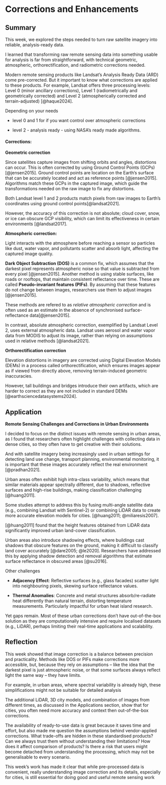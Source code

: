# Corrections and Enhancements

## Summary

This week, we explored the steps needed to turn raw satellite imagery into reliable, analysis-ready data.

I learned that transforming raw remote sensing data into something usable for analysis is far from straightforward, with technical geometric, atmospheric, orthorectification, and radiometric corrections needed.

Modern remote sensing products like Landsat’s Analysis Ready Data (ARD) come pre-corrected. But it important to know what corrections are applied to these products. For example, Landsat offers three processing levels: Level 0 (minor ancillary corrections), Level 1 (radiometrically and geometrically corrected) and Level 2 (atmospherically corrected and terrain-adjusted) [@haque2024].

Depending on your needs

-   level 0 and 1 for if you want control over atmospheric corrections

-   level 2 - analysis ready - using NASA's ready made algorithms.

#### Corrections:

**Geometric correction**

Since satellites capture images from shifting orbits and angles, distortions can occur. This is often corrected by using Ground Control Points (GCPs) [@jensen2015]. Ground control points are location on the Earth's surface that can be accurately located and act as reference points [@jensen2015]. Algorithms match these GCPs in the captured image, which guide the transformations needed on the raw image to fix any distortions.

Both Landsat level 1 and 2 products match pixels from raw images to Earth’s coordinates using ground control points[@landsat2021].

However, the accuracy of this correction is not absolute; cloud cover, snow, or ice can obscure GCP visibility, which can limit its effectiveness in certain environments [@landsat2017].

**Atmospheric correction:**

Light interacts with the atmosphere before reaching a sensor so particles like dust, water vapor, and pollutants scatter and absorb light, affecting the captured image quality.

**Dark Object Subtraction (DOS)** is a common fix, which assumes that the darkest pixel represents atmospheric noise so that value is subtracted from every pixel [@jensen2015]. Another method is using stable surfaces, like roads or rooftops, that maintain consistent reflectance over time. These are called **Pseudo-invariant features (PIFs)**. By assuming that these features do not change between images, researchers use them to adjust images [@jensen2015].

These methods are refered to as *relative atmospheric correction* and is often used as an estimate in the absence of synchronised surface-reflectance data[@jensen2015].

In contrast, absolute atmospheric correction, exemplified by Landsat Level 2, uses external atmospheric data. Landsat uses aerosol and water vapor data from MODIS to adjust its image, rather than relying on assumptions used in relative methods [@landsat2021].

**Orthorectification correction**

Elevation distortions in imagery are corrected using Digital Elevation Models (DEMs) in a process called orthorectification, which ensures images appear as if viewed from directly above, removing terrain-induced geometric inaccuracies.

However, tall buildings and bridges introduce their own artifacts, which are harder to correct as they are not included in standard DEMs [@earthsciencedatasystems2024].

## Application

**Remote Sensing Challenges and Corrections in Urban Environments**

I decided to focus on the distinct issues with remote sensing in urban areas, as I found that researchers often highlight challenges with collecting data in dense cities, so they often have to get creative with their solutions.

And with satellite imagery being increasingly used in urban settings for detecting land use change, transport planning, environmental monitoring, it is important that these images accurately reflect the real environment [@pradhan2021].

Urban areas often exhibit high intra-class variability, which means that similar materials appear spectrally different, due to shadows, reflective surfaces and high-rise buildings, making classification challenging [@huang2011].

Some studies attempt to address this by fusing multi-angle satellite data (e.g., combining Landsat with Sentinel-2) or combining LiDAR data to create more accurate elevation models for cities. [@huang2011; @miliaresis2007].

[@huang2011] found that the height features obtained from LiDAR data significantly improved urban land-cover classification.

Urban areas also introduce shadowing effects, where buildings cast shadows that obscure features on the ground, making it difficult to classify land cover accurately [@dare2005; @le2020]. Researchers have addressed this by applying shadow detection and removal algorithms that estimate surface reflectance in obscured areas [@su2016].

Other challenges

-   **Adjacency Effect**: Reflective surfaces (e.g., glass facades) scatter light into neighbouring pixels, skewing surface reflectance values.

-   **Thermal Anomalies**: Concrete and metal structures absorb/re-radiate heat differently than natural terrain, distorting temperature measurements. Particularly impactful for urban heat island research.

Yet gaps remain. Most of these urban corrections don't have out-of-the-box solution as they are computationally intensive and require localised datasets (e.g., LiDAR), perhaps limiting their real-time applications and scalability.

## Reflection

This week showed that image correction is a balance between precision and practicality. Methods like DOS or PIFs make corrections more accessible, but, because they rely on assumptions – like the idea that the darkest pixel is just atmospheric noise, or that some surfaces always reflect light the same way – they have limits.

For example, in urban areas, where spectral variability is already high, these simplifications might not be suitable for detailed analysis

The additional LiDAR, 3D city models, and combination of images from different times, as discussed in the Applications section, show that for cities, you often need more accuracy and context then out-of-the-box corrections.

The availability of ready-to-use data is great because it saves time and effort, but also made me question the assumptions behind vendor-applied corrections. What trade-offs are hidden in these standardised products? Can we always trust them without understanding their limitations? How does it affect comparison of products? Is there a risk that users might become detached from understanding the processing, which may not be generalisable to every scenario.

This week’s work has made it clear that while pre-processed data is convenient, really understanding image correction and its details, especially for cities, is still essential for doing good and useful remote sensing work
